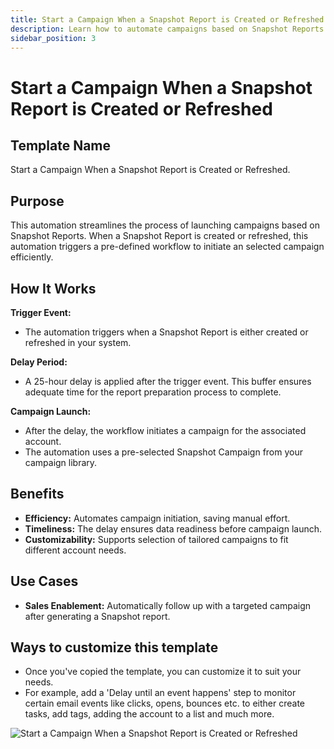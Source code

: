 ```yaml
---
title: Start a Campaign When a Snapshot Report is Created or Refreshed
description: Learn how to automate campaigns based on Snapshot Reports creation or refresh events.
sidebar_position: 3
---
```


# Start a Campaign When a Snapshot Report is Created or Refreshed

## Template Name

Start a Campaign When a Snapshot Report is Created or Refreshed.

## Purpose

This automation streamlines the process of launching campaigns based on Snapshot Reports. When a Snapshot Report is created or refreshed, this automation triggers a pre-defined workflow to initiate an selected campaign efficiently.

## How It Works

**Trigger Event:**

- The automation triggers when a Snapshot Report is either created or refreshed in your system.

**Delay Period:**

- A 25-hour delay is applied after the trigger event. This buffer ensures adequate time for the report preparation process to complete.

**Campaign Launch:**

- After the delay, the workflow initiates a campaign for the associated account.
- The automation uses a pre-selected Snapshot Campaign from your campaign library.

## Benefits

- **Efficiency:** Automates campaign initiation, saving manual effort.
- **Timeliness:** The delay ensures data readiness before campaign launch.
- **Customizability:** Supports selection of tailored campaigns to fit different account needs.

## Use Cases

- **Sales Enablement:** Automatically follow up with a targeted campaign after generating a Snapshot report.

## Ways to customize this template

- Once you've copied the template, you can customize it to suit your needs.
- For example, add a 'Delay until an event happens' step to monitor certain email events like clicks, opens, bounces etc. to either create tasks, add tags, adding the account to a list and much more.

![Start a Campaign When a Snapshot Report is Created or Refreshed](/img/automations/my-automations/start-campaign-snapshot-report.jpg)